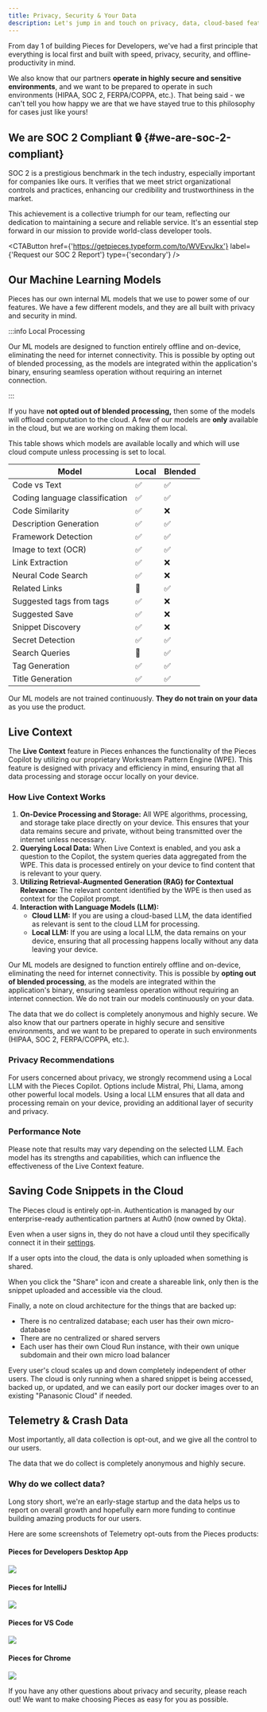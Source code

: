 ```yaml
---
title: Privacy, Security & Your Data
description: Let's jump in and touch on privacy, data, cloud-based features, and our ML models.
---
```



From day 1 of building Pieces for Developers, we've had a first principle that everything is local first and built with speed, privacy, security, and offline-productivity in mind.

We also know that our partners **operate in highly secure and sensitive environments**, and we want to be prepared to operate in such environments (HIPAA, SOC 2, FERPA/COPPA, etc.). That being said - we can't tell you how happy we are that we have stayed true to this philosophy for cases just like yours!

## We are SOC 2 Compliant 🔒 {#we-are-soc-2-compliant}

SOC 2 is a prestigious benchmark in the tech industry, especially important for companies like ours. It verifies that we meet strict organizational controls and practices, enhancing our credibility and trustworthiness in the market.

This achievement is a collective triumph for our team, reflecting our dedication to maintaining a secure and reliable service. It's an essential step forward in our mission to provide world-class developer tools.

<CTAButton
  href={'https://getpieces.typeform.com/to/WVEvvJkx'}
  label={'Request our SOC 2 Report'}
  type={'secondary'}
/>

## Our Machine Learning Models

Pieces has our own internal ML models that we use to power some of our features. We have a few different models, and they are all built with privacy and security in mind.

:::info Local Processing

Our ML models are designed to function entirely offline and on-device, eliminating the need for internet connectivity. This is possible by opting out of blended processing, as the models are integrated within the application's binary, ensuring seamless operation without requiring an internet connection.

:::

If you have **not opted out of blended processing,** then some of the models will offload computation to the cloud. A few of our models are **only** available in the cloud, but we are working on making them local.

This table shows which models are available locally and which will use cloud compute unless processing is set to local.

| **Model**                       | **Local**  | **Blended**  |
|-------------------------------- |----------- |------------- |
| Code vs Text                    |      ✅     |       ✅      |
| Coding language classification  |      ✅     |       ✅      |
| Code Similarity                 |      ✅     |       ❌      |
| Description Generation          |      ✅     |       ✅      |
| Framework Detection             |      ✅     |       ✅      |
| Image to text (OCR)             |      ✅     |       ✅      |
| Link Extraction                 |      ✅     |       ❌      |
| Neural Code Search              |      ✅     |       ❌      |
| Related Links                   |      🚧    |       ✅      |
| Suggested tags from tags        |      ✅     |       ❌      |
| Suggested Save                  |      ✅     |       ❌      |
| Snippet Discovery               |      ✅     |       ❌      |
| Secret Detection                |      ✅     |       ✅      |
| Search Queries                  |      🚧    |       ✅      |
| Tag Generation                  |      ✅     |       ✅      |
| Title Generation                |      ✅     |       ✅      |

Our ML models are not trained continuously. **They do not train on your data** as you use the product.

## Live Context

The **Live Context** feature in Pieces enhances the functionality of the Pieces Copilot by utilizing our proprietary Workstream Pattern Engine (WPE). This feature is designed with privacy and efficiency in mind, ensuring that all data processing and storage occur locally on your device.

### How Live Context Works

1. **On-Device Processing and Storage:** All WPE algorithms, processing, and storage take place directly on your device. This ensures that your data remains secure and private, without being transmitted over the internet unless necessary.
2. **Querying Local Data:** When Live Context is enabled, and you ask a question to the Copilot, the system queries data aggregated from the WPE. This data is processed entirely on your device to find content that is relevant to your query.
3. **Utilizing Retrieval-Augmented Generation (RAG) for Contextual Relevance:** The relevant content identified by the WPE is then used as context for the Copilot prompt.
4. **Interaction with Language Models (LLM):**
    - **Cloud LLM:** If you are using a cloud-based LLM, the data identified as relevant is sent to the cloud LLM for processing.
    - **Local LLM:** If you are using a local LLM, the data remains on your device, ensuring that all processing happens locally without any data leaving your device.

Our ML models are designed to function entirely offline and on-device, eliminating the need for internet connectivity. This is possible by **opting out of blended processing**, as the models are integrated within the application's binary, ensuring seamless operation without requiring an internet connection. We do not train our models continuously on your data.

The data that we do collect is completely anonymous and highly secure. We also know that our partners operate in highly secure and sensitive environments, and we want to be prepared to operate in such environments (HIPAA, SOC 2, FERPA/COPPA, etc.).

### Privacy Recommendations

For users concerned about privacy, we strongly recommend using a Local LLM with the Pieces Copilot. Options include Mistral, Phi, Llama, among other powerful local models. Using a local LLM ensures that all data and processing remain on your device, providing an additional layer of security and privacy.

### Performance Note

Please note that results may vary depending on the selected LLM. Each model has its strengths and capabilities, which can influence the effectiveness of the Live Context feature.

## Saving Code Snippets in the Cloud

The Pieces cloud is entirely opt-in. Authentication is managed by our enterprise-ready authentication partners at Auth0 (now owned by Okta).

Even when a user signs in, they do not have a cloud until they specifically connect it in their [settings](/features/user-settings#private-cloud-beta).

If a user opts into the cloud, the data is only uploaded when something is shared.

When you click the "Share" icon and create a shareable link, only then is the snippet uploaded and accessible via the cloud.

Finally, a note on cloud architecture for the things that are backed up:
- There is no centralized database; each user has their own micro-database
- There are no centralized or shared servers
- Each user has their own Cloud Run instance, with their own unique subdomain and their own micro load balancer

Every user's cloud scales up and down completely independent of other users. The cloud is only running when a shared snippet is being accessed, backed up, or updated, and we can easily port our docker images over to an existing "Panasonic Cloud" if needed.

## Telemetry & Crash Data

Most importantly, all data collection is opt-out, and we give all the control to our users.

The data that we do collect is completely anonymous and highly secure.

### Why do we collect data?

Long story short, we're an early-stage startup and the data helps us to report on overall growth and hopefully earn more funding to continue building amazing products for our users.

Here are some screenshots of Telemetry opt-outs from the Pieces products:

#### Pieces for Developers Desktop App

![](/assets/pfd_telemetry.png)

#### Pieces for IntelliJ

![](/assets/intellij_telemetry.png)

#### Pieces for VS Code

![](/assets/vscode_telemetry.png)

#### Pieces for Chrome

![](/assets/chrome_telemetry.png)

If you have any other questions about privacy and security, please reach out! We want to make choosing Pieces as easy for you as possible.
